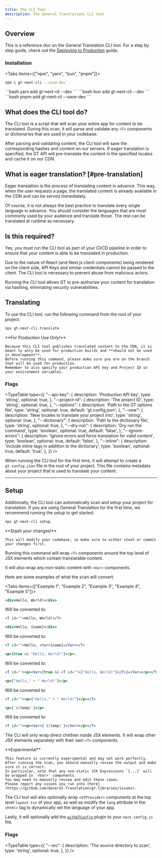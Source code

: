 ```yaml
---
title: The CLI Tool
description: The General Translations CLI tool 
---
```


## Overview

This is a reference doc on the General Translation CLI tool.
For a step by step guide, check out the [Deploying to Production](/docs/next/tutorials/quickdeploy) guide.

### Installation

<Tabs items={["npm", "yarn", "bun", "pnpm"]}>
  <Tab value="npm">
  ```bash 
  npm i gt-next-cli --save-dev
  ``` 
  </Tab>
  <Tab value="yarn">
  ```bash 
  yarn add gt-next-cli --dev
  ```
  </Tab>
  <Tab value="bun">
  ```bash 
  bun add gt-next-cli --dev
  ```
  </Tab>
  <Tab value="pnpm">
  ```bash 
  pnpm add gt-next-cli --save-dev
  ```
  </Tab>
</Tabs>

## What does the CLI tool do?

The CLI tool is a script that will scan your entire app for content to be translated.
During this scan, it will parse and validate any `<T>` components or dictionaries that are used in your codebase.

After parsing and validating content, the CLI tool will save the corresponding hashes and content on our servers.
If eager translation is specified, the GT API will pre-translate the content in the specified locales and cache it on our CDN.

## What is eager translation? [#pre-translation]

Eager translation is the process of translating content in advance.
This way, when the user requests a page, the translated content is already available in the CDN and can be served immediately.

Of course, it is not always the best practice to translate every single language in advance.
You should consider the languages that are most commonly used by your audience and translate those.
The rest can be translated at runtime as necessary.


## Is this required?

Yes, you must run the CLI tool as part of your CI/CD pipeline in order to ensure that your content is able to be translated in production.

Due to the nature of React (and Next.js client components) being rendered on the client side, API Keys and similar credentials
cannot be passed to the client. The CLI tool is necessary to prevent abuse from malicious actors. 

Running the CLI tool allows GT to pre-authorize your content for translation via hashing, eliminating security vulnerabilities.


## Translating

To use the CLI tool, run the following command from the root of your project:

```bash title="shell" copy
npx gt-next-cli translate
```

<Callout type="warn">
    **For Production Use Only!**

    Because this CLI tool publishes translated content to the CDN, it is meant to only be used for production builds and **should not be used in development**.
    Before running this command, please make sure you are on the branch that will be used for production.
    Remember to also specify your production API key and Project ID in your environment variables.
</Callout>

### Flags


<TypeTable
  type={{
    "--api-key": {
        description:
            'Production API key',
        type: 'string',
        optional: true,
    },
    "--project-id": {
        description:
            'The project ID',
        type: 'string',
        optional: true,
    },
    "--options": {
        description:
            'Path to the GT options file',
        type: 'string',
        optional: true,
        default: 'gt.config.json',
    },
    "--new": {
        description:
            'New locales to translate your project into',
        type: 'string',
        optional: true,
    },
    "--dictionary": {
        description:
            'Path to the dictionary file',
        type: 'string',
        optional: true,
    },
    "--dry-run": {
        description:
            'Dry run the command',
        type: 'boolean',
        optional: true,
        default: 'false',
    },
    "--ignore-errors": {
        description:
            'Ignore errors and force translation for valid content',
        type: 'boolean',
        optional: true,
        default: 'false',
    },
    "--inline": {
        description:
            'Include inline <T> tags in addition to the dictionary',
        type: 'boolean',
        optional: true,
        default: 'true',
    },
  }}
/>

When running the CLI tool for the first time, it will attempt to create a `gt.config.json` file in the root of your project.
This file contains metadata about your project that is used to translate your content.

---

## Setup

Additionally, the CLI tool can automatically scan and setup your project for translation.
If you are using General Translation for the first time, we recommend running the setup to get started.

```bash title="shell" copy
npx gt-next-cli setup
```

<Callout type="warn">
    **Stash your changes!**

    This will modify your codebase, so make sure to either stash or commit your changes first.
</Callout>

Running this command will wrap `<T>` components around the top level of JSX elements which contain translatable content.

It will also wrap any non-static content with `<Var>` components. 

Here are some examples of what the scan will convert:


<Tabs items={["Example 1", "Example 2", "Example 3", "Example 4", "Example 5"]}>
  <Tab value="Example 1">


  ```jsx
  <div>Hello, World!</div>
  ```

  Will be converted to:

  ```jsx
  <T id="">Hello, World!</T>
  ```

  </Tab>
  <Tab value="Example 2">


  ```jsx
  <div>Hello, {name}</div>
  ```

  Will be converted to:

  ```jsx
  <T id="">Hello, <Var>{name}</Var></T>
  ```

  </Tab>
  <Tab value="Example 3">


  ```jsx
  <p>{true && "Hello, World!"}</p>;
  ```

  Will be converted to:

  ```jsx
  <T id=""><p><Var>{true && <T id="">{"Hello, World!"}</T>}</Var></p></T>;
  ```

  </Tab>
  <Tab value="Example 4">


  ```jsx
  <p>{"Hello," + " World!"}</p>
  ```

  Will be converted to:

  ```jsx
  <T id=""><p>{"Hello," + " World!"}</p></T>
  ```

  </Tab>
  <Tab value="Example 5">


  ```jsx
  <p>{`${temp}`}</p>
  ```

  Will be converted to:

  ```jsx
  <T id=""><p><Var>{`${temp}`}</Var></p></T>
  ```

  </Tab>
</Tabs>

The CLI will only wrap direct children inside JSX elements. It will wrap other JSX elements separately with their own `<T>` components.


<Callout type="warn">
    **Experimental**

    This feature is currently experimental and may not work perfectly.
    After running the scan, you should manually review the output and make sure it is correct.
    In particular, note that any non-static JSX Expressions `{...}` will be wrapped in `<Var>` components.
    You may need to manually review and edit these cases.
    Please report any issues you run into [here](https://github.com/General-Translation/gt-libraries/issues).
</Callout>

The CLI tool will also optionally wrap `<GTProvider>` components at the top level `layout.tsx` of your app, as well as
modify the `lang` attribute in the `<html>` tag to dynamically set the language of your app.

Lastly, it will optionally add the [`withGTConfig`](/docs/next/api/config/withGTConfig) plugin to your `next.config.js` file.

### Flags

<TypeTable
  type={{
    "--src": {
        description:
            'The source directory to scan',
        type: 'string',
        optional: true,
    },
  }}
/>